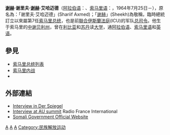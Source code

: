 {{Infobox President
| name          = 谢赫·谢里夫·谢赫·艾哈迈德<br /><small>{{lang|so|Sheikh Sharif Sheikh Ahmed}}</small><br /><small>{{rtl-lang|ar|شيخ شريف شيخ أحمد}}</small>
| image         = Somali President Sheik Sharif visits Balad Town 12 (7703057976) (cropped).jpg
| order         = 7
| office        = 索马里总统
| primeminister = [[努尔·哈桑·侯赛因|努尔·哈桑·侯赛因]]
| term_start    = 2009年1月31日
| term_end      = 2012年8月20日
| predecessor   = [[阿丹·穆罕默德·努尔·马多贝|阿丹·穆罕默德·努尔·马多贝]] <small>（代总统）</small>
| birth_date    = 1964年7月25日
| birth_place   = [[索马里|索马里]][[中谢贝利州|中谢贝利州]][[查比拉|查比拉]]
| party         = [[索马里再次解放联盟|索马里再次解放联盟]]
| otherparty         = [[聯合伊斯蘭法庭|聯合伊斯蘭法庭]]
| religion      = [[伊斯兰教|伊斯兰教]]
}}

'''[[谢赫_(称号)|谢赫]]·谢里夫·[[谢赫_(称号)|谢赫]]·艾哈迈德'''（[[阿拉伯语|阿拉伯语]]：'''{{rtl-lang|ar|شيخ شريف شيخ أحمد}}'''、[[索马里语|索马里语]]：'''{{lang|so|Sheekh Shariif Sheekh Axmed}}'''，1964年7月25日－），原名為：「谢里夫·艾哈迈德」(Shariif Axmed)；「[[谢赫_(称号)|谢赫]]」(Sheekh)為敬稱，臨時總統訂立以來屬第7任[[索马里|索马里]][[索马里总统|总统]]，也是前[[聯合伊斯蘭法庭|聯合伊斯蘭法庭]](ICU)的军队[[总司令|总司令]]。他生于索马里的[[中谢贝利州|中谢贝利州]]，曾在[[利比亚|利比亚]]和[[苏丹共和国|苏丹]]读[[大学|大学]]，通[[阿拉伯语|阿拉伯语]]、[[索马里语|索马里语]]和[[英语|英语]]。

== 參見 ==
* [[索马里总统列表|索马里总统列表]]
* [[索马里内战|索马里内战]]
* {{link-en|索馬里總理列表|Prime Minister of Somalia}}

== 外部連結 ==
* [http://www.spiegel.de/international/world/0,1518,519776,00.html Interview in Der Spiegel]{{Wayback|url=http://www.spiegel.de/international/world/0,1518,519776,00.html |date=20100728133616 }}
* [http://www.rfi.fr/actuen/articles/110/article_2801.asp Interview at AU summit]{{Wayback|url=http://www.rfi.fr/actuen/articles/110/article_2801.asp |date=20110315212232 }} Radio France International
* [https://web.archive.org/web/20150721071841/http://www.nationtv.org/ Somali Government Official Website]

{{s-start}}
{{s-off}}
{{s-bef|before=[[阿丹·穆哈默德·努尔·马多贝|阿丹·穆哈默德·努尔·马多贝]]<br /><small>代理</small>}}
{{s-ttl|title=[[索马里总统列表|索馬里總統]]|years=2009年1月31日 – 2012年8月20日}}
{{s-aft|after=[[繆斯·哈桑·謝赫·賽義德·阿卜杜勒|繆斯·哈桑·謝赫·賽義德·阿卜杜勒]]<br />代理}}
{{s-end}}
{{索馬利亞總統}}
{{Authority control}}

{{DEFAULTSORT:Ahmed, Sheikh Sharif}}
[[Category:1964年出生|A]]
[[Category:索马里总统|A]]
[[Category:在世人物|A]]
[[Category:民族解放运动|Category:民族解放运动]]